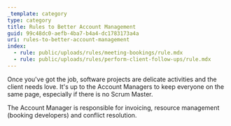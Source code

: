 ```yaml
---
_template: category
type: category
title: Rules to Better Account Management
guid: 99c48dc0-aefb-4ba7-b4a4-dc1783173a4a
uri: rules-to-better-account-management
index:
  - rule: public/uploads/rules/meeting-bookings/rule.mdx
  - rule: public/uploads/rules/perform-client-follow-ups/rule.mdx
---
```


Once you've got the job, software projects are delicate activities and the client needs love. It's up to the Account Managers to keep everyone on the same page, especially if there is no Scrum Master.

The Account Manager is responsible for invoicing, resource management (booking developers) and conflict resolution.
